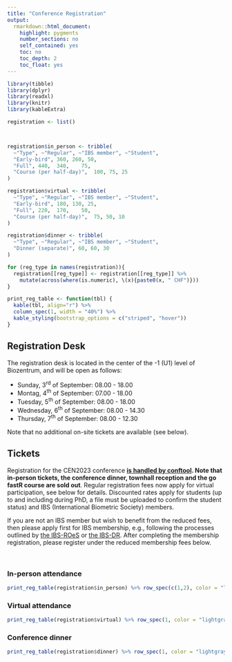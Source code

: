 ```yaml
---
title: "Conference Registration"
output: 
  rmarkdown::html_document:
    highlight: pygments
    number_sections: no
    self_contained: yes
    toc: no
    toc_depth: 2
    toc_float: yes
---
```

```r
library(tibble)
library(dplyr)
library(readxl)
library(knitr)
library(kableExtra)

registration <- list()



registration$in_person <- tribble(
  ~"Type", ~"Regular", ~"IBS member", ~"Student",
  "Early-bird", 360, 260, 50,
  "Full", 440,	340,	75,
  "Course (per half-day)",  100, 75, 25
)

registration$virtual <- tribble(
  ~"Type", ~"Regular", ~"IBS member", ~"Student",
  "Early-bird", 180, 130, 25,
  "Full", 220,	170,	50,
  "Course (per half-day)",  75, 50, 10
)

registration$dinner <- tribble(
  ~"Type", ~"Regular", ~"IBS member", ~"Student",
  "Dinner (separate)", 60, 60, 30
) 

for (reg_type in names(registration)){
  registration[[reg_type]] <- registration[[reg_type]] %>%
    mutate(across(where(is.numeric), \(x){paste0(x, " CHF")}))
}

print_reg_table <- function(tbl) {
  kable(tbl, align="r") %>%
  column_spec(1, width = "40%") %>%
  kable_styling(bootstrap_options = c("striped", "hover"))
}
```
## Registration Desk
The registration desk is located in the center of the -1 (U1) level of Biozentrum, and will be open as follows:

* Sunday, 3<sup>rd</sup> of September: 08.00 - 18.00
* Montag, 4<sup>th</sup> of September: 07.00 - 18.00
* Tuesday, 5<sup>th</sup> of September: 08.00 - 18.00
* Wednesday, 6<sup>th</sup> of September: 08.00 - 14.30
* Thursday, 7<sup>th</sup> of September: 08.00 - 12.30

Note that no additional on-site tickets are available (see below).

## Tickets
Registration for the CEN2023 conference <b>[is handled by conftool](https://www.conftool.pro/cen2023/). Note that in-person tickets, the conference dinner, townhall reception and the go fastR course are sold out</b>. Regular registration fees now apply for virtual participation, see below for details. Discounted rates apply for students (up to and including during PhD, a file must be uploaded to confirm the student status) and IBS (International Biometric Society) members. 

If you are not an IBS member but wish to benefit from the reduced fees, then please apply first for IBS membership, e.g., following the processes outlined by [the IBS-ROeS](https://www.ibs-roes.org/mitgliedschaft/) or [the IBS-DR](http://www.biometrische-gesellschaft.de/en/die-gesellschaft/mitgliedschaft.html). After completing the membership registration, please register under the reduced membership fees below.

<br>

### In-person attendance
```r
print_reg_table(registration$in_person) %>% row_spec(c(1,2), color = "lightgray")
```
### Virtual attendance
```r
print_reg_table(registration$virtual) %>% row_spec(1, color = "lightgray")
```

### Conference dinner
```r
print_reg_table(registration$dinner) %>% row_spec(1, color = "lightgray")
```
<br>
